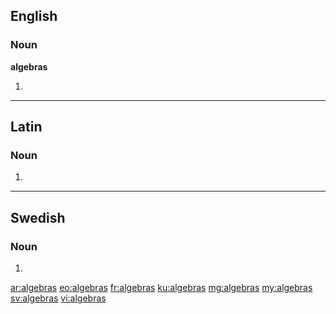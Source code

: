 ==English==

===Noun===
'''algebras'''

# {{plural of|algebra}}

----

==Latin==

===Noun===
{{la-noun-form|algebrās}}

# {{inflection of|algebra||acc|p|lang=la}}

----

==Swedish==

===Noun===
{{head|sv|noun form}}

# {{sv-noun-form-indef-gen|algebra}}

[[ar:algebras]]
[[eo:algebras]]
[[fr:algebras]]
[[ku:algebras]]
[[mg:algebras]]
[[my:algebras]]
[[sv:algebras]]
[[vi:algebras]]